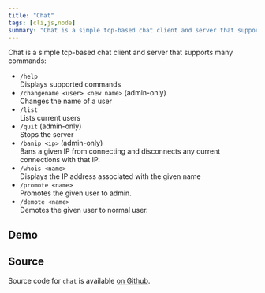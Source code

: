 ```yaml
---
title: "Chat"
tags: [cli,js,node]
summary: "Chat is a simple tcp-based chat client and server that supports nicknames, administration and other commands"
---
```


Chat is a simple tcp-based chat client and server that supports many commands:

- `/help`  
    Displays supported commands
- `/changename <user> <new name>` (admin-only)  
    Changes the name of a user
- `/list`  
    Lists current users
- `/quit` (admin-only)  
    Stops the server
- `/banip <ip>` (admin-only)  
    Bans a given IP from connecting and disconnects any current connections with that IP.
- `/whois <name>`  
    Displays the IP address associated with the given name
- `/promote <name>`  
    Promotes the given user to admin.
- `/demote <name>`  
    Demotes the given user to normal user.
    
    
## Demo
<AsciinemaEmbed id="320173" width="700px" height="300px"/>

## Source
Source code for `chat` is available [on Github](https://github.com/pmaxhogan/chat).
